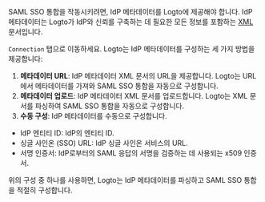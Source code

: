 SAML SSO 통합을 작동시키려면, IdP 메타데이터를 Logto에 제공해야 합니다. IdP 메타데이터는 Logto가 IdP와 신뢰를 구축하는 데 필요한 모든 정보를 포함하는 [XML](https://blog.logto.io/what-is-xml) 문서입니다.

`Connection` 탭으로 이동하세요. Logto는 IdP 메타데이터를 구성하는 세 가지 방법을 제공합니다:

1. **메타데이터 URL**: IdP 메타데이터 XML 문서의 URL을 제공합니다. Logto는 URL에서 메타데이터를 가져와 SAML SSO 통합을 자동으로 구성합니다.
2. **메타데이터 업로드**: IdP 메타데이터 XML 문서를 업로드합니다. Logto는 XML 문서를 파싱하여 SAML SSO 통합을 자동으로 구성합니다.
3. **수동 구성**: IdP 메타데이터를 수동으로 구성합니다.

- IdP 엔티티 ID: IdP의 엔티티 ID.
- 싱글 사인온 (SSO) URL: IdP 싱글 사인온 서비스의 URL.
- 서명 인증서: IdP로부터의 SAML 응답의 서명을 검증하는 데 사용되는 x509 인증서.

위의 구성 중 하나를 사용하면, Logto는 IdP 메타데이터를 파싱하고 SAML SSO 통합을 적절히 구성합니다.
